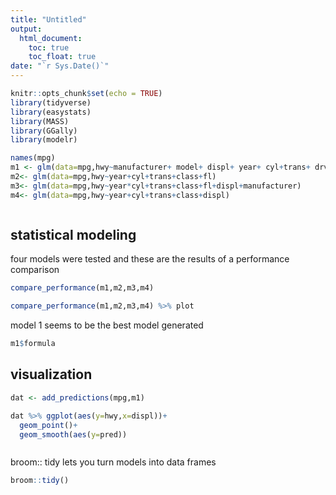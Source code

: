 ```yaml
---
title: "Untitled"
output: 
  html_document:
    toc: true
    toc_float: true 
date: "`r Sys.Date()`"
---
```


```r
knitr::opts_chunk$set(echo = TRUE)
library(tidyverse)
library(easystats)
library(MASS)
library(GGally)
library(modelr)
```




```r
names(mpg)
m1 <- glm(data=mpg,hwy~manufacturer+ model+ displ+ year+ cyl+trans+ drv +cty +fl+ class)
m2<- glm(data=mpg,hwy~year+cyl+trans+class+fl)
m3<- glm(data=mpg,hwy~year*cyl+trans+class+fl+displ+manufacturer)
m4<- glm(data=mpg,hwy~year+cyl+trans+class+displ)



```

## statistical modeling
four models were tested and these are the results of a performance comparison

```r
compare_performance(m1,m2,m3,m4)
```

```r
compare_performance(m1,m2,m3,m4) %>% plot
```

model 1 seems to be the best model generated 
```r
m1$formula
```

## visualization 
```r
dat <- add_predictions(mpg,m1)

dat %>% ggplot(aes(y=hwy,x=displ))+
  geom_point()+
  geom_smooth(aes(y=pred))
```
```r

```
broom::
tidy lets you turn models into data frames
```r
broom::tidy()
```

